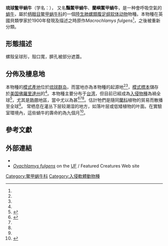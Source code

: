 {{Speciesbox
 | image = Ovachlamys fulgens 3.jpg
 | image_width = 260px
 | image_caption =
 | taxon = Ovachlamys fulgens
 | authority =  ({{tsl|en|Gerard Pierre Laurent Kalshoven Gude||Gude}}, 1900){{r|bagniliggia|MolluscaBase}}<ref name="Gude 1900">[[File:PD-icon.svg|15px]] Gude G. K. (1900). "Further notes on helicoid land shells from Japan, the Loo-Choo, and Bonin Islands, with descriptions of seven new species". ''Proceedings of the Malacological Society of London'' '''4''': [https://archive.org/stream/proceedingsofmal144190011mala#page/70/mode/2up 70]-80. [https://archive.org/stream/proceedingsofmal144190011mala#page/75/mode/1up page 75]. [https://archive.org/stream/proceedingsofmal144190011mala#page/n116/mode/1up Table VIII], figure 24-26.</ref>
 | synonyms_refs = 
 | synonyms =
* ''{{tsl|en|Macrochlamys}} fulgens'' Gude, 1900（原來組合）
* ''Ovachlamys fulgida'' {{small|Godwin-Austen, 1907}}{{r|shell_2006}}
* ''Ovachlamys kotosyonis'' {{small|Kuroda et Kano, MS}}{{r|shell_2006}}
}}

'''琉球鳖甲蜗牛'''（学名：''{{lang|la|Ovachlamys fulgens}}''）， 又名'''豔鱉甲蝸牛'''、'''蘭嶼鱉甲蝸牛'''{{r|shell_2006}}，是一种會呼吸空氣的[[蝸牛|蝸牛]]，屬於[[柄眼目|柄眼目]][[鳖甲蜗牛科|鳖甲蜗牛科]]的一個[[陆生动物|陸生]][[肺螺類|肺螺類]][[腹足纲|腹足纲]][[软体动物|软体动物]]物種{{r|shell_2006}}。本物種在英國貝類學家{{tsl|en|Gerard Pierre Laurent Kalshoven Gude}}於1900年發現及描述之時原作''Macrochlamys fulgens''<ref name="Gude 1900"/>，之後被重新分類。

==形態描述==
螺殼呈球形，殼口寬，臍孔被部分遮蓋{{r|Salles et al 2018|page1=19}}。

==分佈及棲息地==
本物種的[[模式產地|模式產地]]位於[[琉球群岛|琉球群岛]]{{r|Salles et al 2018|Gude 1900}}，而當地亦為本物種的起源地<ref name="Stange"/><ref name="Robinson 2003"/>，[[模式標本|模式標本]]儲存於[[美国|美国]][[佛羅里達州|佛羅里達州]]的{{tsl|en|Florida Museum of Natural History|佛羅里達自然歷史博物䗆|州立自然歷史博物館}}<ref name="Barrientos 1999"/>。本物種主要分布于[[台湾|台湾]]{{r|shell_2006}}，但目前已經成為[[入侵物種|入侵物種]]為禍全球<ref>{{cite journal |url=http://www.scielo.br/scielo.php?script=sci_arttext&pid=S0001-37652018000401591 |first1=Ariel A. |last1=Beltramino |first2=Roberto E. |last2=Vogler |first3=Alejandra |last3=Rumi |first4=Leila B. |last4=Guzmán |first5=Stella M. |last5=Martín |first6=Juana G. |last6=Peso |title=The exotic jumping snail Ovachlamys fulgens (Gude, 1900) (Gastropoda: Helicarionidae) in urban areas of the Upper-Paraná Atlantic Forest |journal=''{{tsl|en|Anais da Academia Brasileira de Ciências||An. Acad. Bras. Ciênc.}}'' |volume=90 |issue=2 |location=Rio de Janeiro |date=2018-05-14 |access-date=2020-03-03 |doi=10.1590/0001-3765201820170766 |language=en |archive-date=2020-11-28 |archive-url=https://web.archive.org/web/20201128025609/http://www.scielo.br/scielo.php?script=sci_arttext&pid=S0001-37652018000401591 |dead-url=no }}</ref>，尤其是[[熱帶|熱帶]]地區{{r|Salles et al 2018}}，當中尤以{{tsl|en|List of non-marine molluscs of Costa Rica|哥斯達尼加非海洋軟體動物列表|哥斯達尼加}}為甚<ref name="Barrientos 1999">{{cite journal |last=Barrientos |first=Z. |date=1999-09-24 |url=http://darnis.inbio.ac.cr/FMPro?-DB=UBIpub.fp3&-lay=WebAll&-Format=/ubi/detail.html&-Op=bw&id=163&-Find |title=''Ovachlamys fulgens'' (Gude, 1900)" |publisher={{tsl|en|Instituto Nacional de Biodiversidad}} (INBio) |journal=? |access-date=2010-08-27 |language=es |author= |archive-url=https://web.archive.org/web/20110719200305/http://darnis.inbio.ac.cr/FMPro?-DB=UBIpub.fp3&-lay=WebAll&-Format=%2Fubi%2Fdetail.html&-Op=bw&id=163&-Find |archive-date=2011-07-19 |dead-url=yes }}</ref><ref name="Stange"/><ref name="Robinson 2003"/>。估計牠們是隨同[[蘭科|蘭科]]植物的貿易而散播至全球<ref name="Robinson 2003"/>。
常栖息在灌丛下层较潮湿的地方，如落叶层或低矮植物的叶面{{r|shell_2006}}。在實驗室環境內，這些蝸牛的壽命約為九個月<ref name="Barrientos 1998">{{cite journal |url=http://orton.catie.ac.cr/repdoc/AGUACATE/A0061S/A0061S.PDF |format=[[可移植文档格式|PDF]] |dead-url=yes |archive-url=https://web.archive.org/web/20171202212813/http://www.scielo.sa.cr/scielo.php?script=sci_arttext&pid=S0034-77441998000200020 |last=Barrientos |first=Z. |year=1998 |title=Life history of the terrestrial snail ''Ovachlamys fulgens'' (Stylommatophora: Helicarionidae) under laboratory conditions |journal=''[[Revista_de_Biología_Tropical|Revista de Biología Tropical]]'' |volume=46 |issue=2 |pages=369-384 |language=en }}</ref>。

==參考文獻==
{{reflist|refs=
<ref name="bagniliggia">{{cite web |url=http://www.bagniliggia.it/WMSD/HtmFamily/HELICARIONIDAEN.htm |work=World Mollusc Species DB |title=Family: Helicarionidae |access-date=2015-05-02 |language=en |archive-date=2020-02-26 |archive-url=https://web.archive.org/web/20200226101358/http://www.bagniliggia.it/WMSD/HtmFamily/HELICARIONIDAEN.htm |dead-url=no }}</ref>
<ref name="MolluscaBase">{{MolluscaBase |id=995530
 |taxon=Ovachlamys |genus=yes |authority=Habe, 1946
 |last1=Köhler |first1=Frank
 |last2=Bank |first2=Ruud
 |date=2018-06-25 |access-date=2020-03-02 }}</ref>
<ref name="Robinson 2003">[[File:PD-icon.svg|15px]] Robinson D. G. (16 June 2003). "Invasive Mollusk Survey of Miami-Dade and Broward Counties, Florida June 2003". Division of Plant Industry, {{tsl|en|Florida Department of Agriculture and Consumer Services||Florida Department of Agriculture and Consumer Services}}. [http://www.doacs.state.fl.us/pi/caps/images/pdf_invasive_mollusk_survey_june2003.pdf PDF]{{dead link|date=March 2018 |bot=InternetArchiveBot |fix-attempted=yes }}.</ref>
<ref name="Salles et al 2018">{{cite journal
 |url=https://www.researchgate.net/publication/324216811_Redescription_of_the_jumping_snail_Ovachlamys_fulgens_Gude_1900_Gastropoda_Helicarionoidea_Helicarionidae_An_anatomical_and_conchological_approach
 |last1=Salles |first1=A.C.A.
 |last2=Oliveira |first2=C.D.C.
 |last3=Absalão |first3=R.S. |year=2018
 |title=Redescription of the jumping snail Ovachlamys fulgens (Gude, 1900) (Gastropoda: Helicarionoidea: Helicarionidae): An anatomical and conchological approach
 |journal=''[[The_Nautilus|The Nautilus]]'' 
 |volume=132 |issue=1 |pages=19–29 |language=en }}</ref>
<ref name="shell_2006">{{cite web
 |url=http://shell.sinica.edu.tw/chinese/shellbase_detail.php?science_no=2006
 |title=国际贝库：琉球鳖甲蜗牛
 |publisher=[[台湾贝类资料库|台湾贝类资料库]]
 |access-date=2020-03-02
 |language=zh-hant
 |archive-url=https://web.archive.org/web/20160304205313/http://shell.sinica.edu.tw/chinese/shellbase_detail.php?science_no=2006
 |archive-date=2016-03-04
 |dead-url=yes
 }}</ref>
<ref name="Stange">{{cite journal
 |url=http://www.doacs.state.fl.us/pi/enpp/ento/snail_slugs-pa.html |dead-url=yes
 |archive-url=https://web.archive.org/web/20101202071218/http://www.doacs.state.fl.us/pi/enpp/ento/snail_slugs-pa.html
 |last=Stange |first=L. A.
 |title=Snails and Slugs of Regulatory Significance to Florida
 |work=Division of Plant Industry, {{tsl|en|Florida Department of Agriculture and Consumer Services}}
 |date=2006-03 |archive-date=2010-12-02 |access-date=2020-03-07 |language=en }}</ref>
}}

==外部連結==
{{commonscat|Ovachlamys fulgens}}
* {{Wikispecies-inline|Ovachlamys fulgens}}
*[http://entnemdept.ifas.ufl.edu/creatures/misc/gastro/terrestrial_snails.htm ''Ovachlamys fulgens''] {{Wayback|url=http://entnemdept.ifas.ufl.edu/creatures/misc/gastro/terrestrial_snails.htm |date=20180429101515 }} on the [[佛罗里达大学|UF]] / {{tsl|en|Institute of Food and Agricultural Sciences||IFAS}} Featured Creatures Web site
{{Taxonbar|from=Q7113193}}
[[Category:鳖甲蜗牛科|Category:鳖甲蜗牛科]]
[[Category:入侵軟體動物種|Category:入侵軟體動物種]]